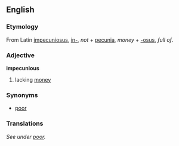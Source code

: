 ==English==
===Etymology===
From Latin [[impecuniosus]], [[in-]], ''not'' + [[pecunia]], ''money'' + [[-osus]], ''full of''.
===Adjective===
'''impecunious'''

#lacking [[money]]
===Synonyms===
*[[poor]]
===Translations===
''See under [[poor]].''